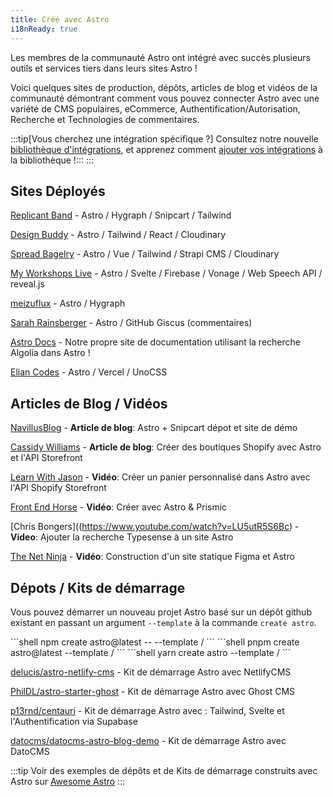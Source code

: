 ```yaml
---
title: Créé avec Astro
i18nReady: true
---
```




Les membres de la communauté Astro ont intégré avec succès plusieurs outils et services tiers dans leurs sites Astro !

Voici quelques sites de production, dépôts, articles de blog et vidéos de la communauté démontrant comment vous pouvez connecter Astro avec une variété de CMS populaires, eCommerce, Authentification/Autorisation, Recherche et Technologies de commentaires.

:::tip[Vous cherchez une intégration spécifique ?]
Consultez notre nouvelle [bibliothèque d'intégrations](https://astro.build/integrations/), et apprenez comment [ajouter vos intégrations](/fr/reference/publish-to-npm/#bibliothèque-dintégrations) à la bibliothèque !:::
:::

## Sites Déployés

[Replicant Band](https://replicant.band/) - Astro / Hygraph / Snipcart / Tailwind

[Design Buddy](https://design-buddy.netlify.app/) - Astro / Tailwind / React / Cloudinary

[Spread Bagelry](https://spreadbagelry.com/) - Astro / Vue / Tailwind / Strapi CMS / Cloudinary

[My Workshops Live](https://myworkshops.live/) - Astro / Svelte / Firebase / Vonage / Web Speech API / reveal.js

[meizuflux](https://meizuflux.com/) - Astro / Hygraph

[Sarah Rainsberger](https://www.rainsberger.ca/) - Astro / GitHub Giscus (commentaires)

[Astro Docs](https://github.com/withastro/docs) - Notre propre site de documentation utilisant la recherche Algolia dans Astro !

[Elian Codes](https://www.elian.codes/) - Astro / Vercel / UnoCSS


## Articles de Blog / Vidéos

[NavillusBlog](https://navillus.dev/blog/astro-plus-snipcart) - **Article de blog**: Astro + Snipcart dépot et site de démo

[Cassidy Williams](https://www.netlify.com/blog/2021/07/23/build-a-modern-shopping-site-with-astro-and-serverless-functions/) - **Article de blog**: Créer des boutiques Shopify avec Astro et l'API Storefront

[Learn With Jason](https://youtube.com/watch?v=FJOJmKFngLI) - **Vidéo**: Créer un panier personnalisé dans Astro avec l'API Shopify Storefront

[Front End Horse](https://www.youtube.com/watch?v=qFUfuDSLdxM) - **Vidéo**: Créer avec Astro & Prismic

[Chris Bongers]((https://www.youtube.com/watch?v=LU5utR5S6Bc) - **Video**: Ajouter la recherche Typesense à un site Astro

[The Net Ninja](https://www.youtube.com/playlist?list=PL4cUxeGkcC9hZm9NYpd4G-jhoeEk0ls--) - **Vidéo**: Construction d'un site statique Figma et Astro

## Dépots / Kits de démarrage

Vous pouvez démarrer un nouveau projet Astro basé sur un dépôt github existant en passant un argument `--template` à la commande `create astro`.

<PackageManagerTabs>
  <Fragment slot="npm">
  ```shell
  npm create astro@latest -- --template <nom-d-utilisateur-github>/<depot-github>
  ```
  </Fragment>
  <Fragment slot="pnpm">
  ```shell
  pnpm create astro@latest --template <nom-d-utilisateur-github>/<depot-github>
  ```
  </Fragment>
  <Fragment slot="yarn">
  ```shell
  yarn create astro --template <nom-d-utilisateur-github>/<depot-github>
  ```
  </Fragment>
</PackageManagerTabs>

[delucis/astro-netlify-cms](https://github.com/delucis/astro-netlify-cms) - Kit de démarrage Astro avec NetlifyCMS

[PhilDL/astro-starter-ghost](https://github.com/PhilDL/astro-starter-ghost) - Kit de démarrage Astro avec Ghost CMS

[p13rnd/centauri](https://github.com/p13rnd/centauri) - Kit de démarrage Astro avec : Tailwind, Svelte et l'Authentification via Supabase

[datocms/datocms-astro-blog-demo](https://github.com/datocms/datocms-astro-blog-demo) - Kit de démarrage Astro avec DatoCMS


:::tip
Voir des exemples de dépôts et de Kits de démarrage construits avec Astro sur [Awesome Astro](https://github.com/one-aalam/awesome-astro#%E2%84%B9%EF%B8%8F-repositoriesstarter-kitscomponents)
:::
